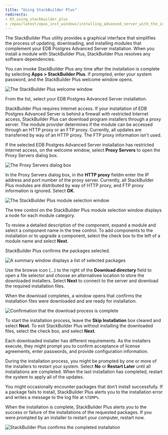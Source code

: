 ```yaml
---
title: "Using StackBuilder Plus"
redirects:
- 03_using_stackbuilder_plus
- /epas/latest/epas_inst_windows/installing_advanced_server_with_the_interactive_installer/using_stackbuilder_plus/
---
```


<div id="using_stackbuilder_plus" class="registered_link"></div>

The StackBuilder Plus utility provides a graphical interface that simplifies the process of updating, downloading, and installing modules that complement your EDB Postgres Advanced Server installation. When you install a module with StackBuilder Plus, StackBuilder Plus resolves any software dependencies.

You can invoke StackBuilder Plus any time after the installation is complete by selecting **Apps > StackBuilder Plus**. If prompted, enter your system password, and the StackBuilder Plus welcome window opens.

![The StackBuilder Plus welcome window](../../../images/stackbuilder_plus_welcome.png)

From the list, select your EDB Postgres Advanced Server installation.

StackBuilder Plus requires Internet access. If your installation of EDB Postgres Advanced Server is behind a firewall with restricted Internet access, StackBuilder Plus can download program installers through a proxy server. The module provider determines if the module can be accessed through an HTTP proxy or an FTP proxy. Currently, all updates are transferred by way of an HTTP proxy. The FTP proxy information isn't used.

If the selected EDB Postgres Advanced Server installation has restricted Internet access, on the welcome window, select **Proxy Servers** to open the Proxy Servers dialog box.

![The Proxy Servers dialog box](../../../images/proxy_servers.png)

In the Proxy Servers dialog box, in the **HTTP proxy** fieldm enter the IP address and port number of the proxy server. Currently, all StackBuilder Plus modules are distributed by way of HTTP proxy, and FTP proxy information is ignored. Select **OK**.

![The StackBuilder Plus module selection window](../../../images/stackbuilder_plus_module_selection.png)

The tree control on the StackBuilder Plus module selection window displays a node for each module category.

To review a detailed description of the component, expand a module and select a component name in the tree control. To add components to the installation or to upgrade a component, select the check box to the left of a module name and select **Next**.

StackBuilder Plus confirms the packages selected.

![A summary window displays a list of selected packages](../../../images/summary_window_displaying_selected_packages.png)

Use the browse icon (...) to the right of the **Download directory** field to open a file selector and choose an alternativee location to store the downloaded installers. Select **Next** to connect to the server and download the required installation files.

When the download completes, a window opens that confirms the installation files were downloaded and are ready for installation.

![Confirmation that the download process is complete](../../../images/download_complete.png)

To start the installation process, leave the **Skip Installation** box cleared and select **Next**. To exit StackBuilder Plus without installing the downloaded files, select the check box, and select **Next**.

Each downloaded installer has different requirements. As the installers execute, they might prompt you to confirm acceptance of license agreements, enter passwords, and provide configuration information.

During the installation process, you might be prompted by one or more of the installers to restart your system. Select **No** or **Restart Later** until all installations are completed. When the last installation has completed, restart the system to apply all of the updates.

You might occasionally encounter packages that don’t install successfully. If a package fails to install, StackBuilder Plus alerts you to the installation error and writes a message to the log file at `%TEMP%`.

When the installation is complete, StackBuilder Plus alerts you to the success or failure of the installations of the requested packages. If you were prompted by an installer to restart your computer, restart now.

![StackBuilder Plus confirms the completed installation](../../../images/stackbuilder_plus_completed_installation.png)
